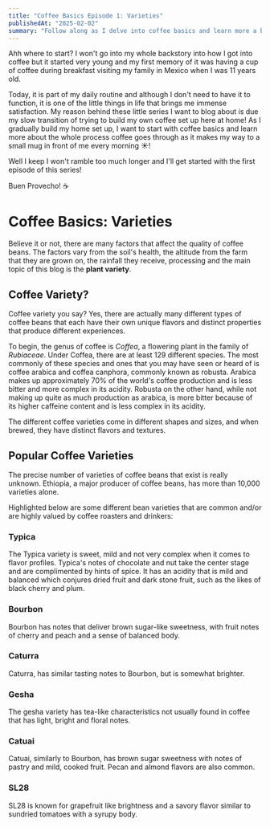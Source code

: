 ```yaml
---
title: "Coffee Basics Episode 1: Varieties"
publishedAt: "2025-02-02"
summary: "Follow along as I delve into coffee basics and learn more a bit about the drink we so much enjoy."
---
```


Ahh where to start? I won't go into my whole backstory into how I got into coffee but it started very young and my first memory of it was having a cup of coffee during breakfast visiting my family in Mexico when I was 11 years old.

Today, it is part of my daily routine and although I don't need to have it to function, it is one of the little things in life that brings me immense satisfaction. My reason behind these little series I want to blog about is due my slow transition of trying to build my own coffee set up here at home! As I gradually build my home set up, I want to start with coffee basics and learn more about the whole process coffee goes through as it makes my way to a small mug in front of me every morning ☀️!

Well I keep I won't ramble too much longer and I'll get started with the first episode of this series!

Buen Provecho! ☕️

# Coffee Basics: Varieties

Believe it or not, there are many factors that affect the quality of coffee beans. The factors vary from the soil's health, the altitude from the farm that they are grown on, the rainfall they receive, processing and the main topic of this blog is the **plant variety**.

## Coffee Variety?

Coffee variety you say? Yes, there are actually many different types of coffee beans that each have their own unique flavors and distinct properties that produce different experiences.

To begin, the genus of coffee is <i>Coffea</i>, a flowering plant in the family of <i>Rubiaceae</i>. Under Coffea, there are at least 129 different species. The most commonly of these species and ones that you may have seen or heard of is coffee arabica and coffea canphora, commonly known as robusta. Arabica makes up approximately 70% of the world's coffee production and is less bitter and more complex in its acidity. Robusta on the other hand, while not making up quite as much production as arabica, is more bitter because of its higher caffeine content and is less complex in its acidity.

The different coffee varieties come in different shapes and sizes, and when brewed, they have distinct flavors and textures.

## Popular Coffee Varieties

The precise number of varieties of coffee beans that exist is really unknown. Ethiopia, a major producer of coffee beans, has more than 10,000 varieties alone.

Highlighted below are some different bean varieties that are common and/or are highly valued by coffee roasters and drinkers:

### Typica

The Typica variety is sweet, mild and not very complex when it comes to flavor profiles. Typica's notes of chocolate and nut take the center stage and are complimented by hints of spice. It has an acidity that is mild and balanced which conjures dried fruit and dark stone fruit, such as the likes of black cherry and plum.

### Bourbon

Bourbon has notes that deliver brown sugar-like sweetness, with fruit notes of cherry and peach and a sense of balanced body.

### Caturra

Caturra, has similar tasting notes to Bourbon, but is somewhat brighter.

### Gesha

The gesha variety has tea-like characteristics not usually found in coffee that has light, bright and floral notes.

### Catuai

Catuai, similarly to Bourbon, has brown sugar sweetness with notes of pastry and mild, cooked fruit. Pecan and almond flavors are also common.

### SL28

SL28 is known for grapefruit like brightness and a savory flavor similar to sundried tomatoes with a syrupy body.

